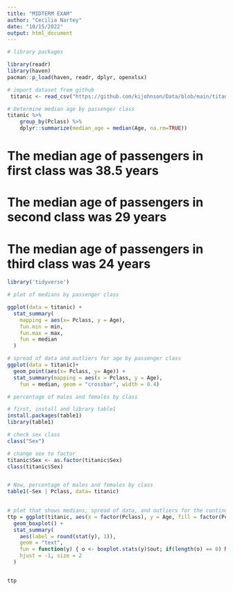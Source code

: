 ```yaml
---
title: "MIDTERM EXAM"
author: "Cecilia Nartey"
date: "10/15/2022"
output: html_document
---
```


```r
# library packages

library(readr)
library(haven)
pacman::p_load(haven, readr, dplyr, openxlsx)
```

```r
# import dataset from github
 titanic <- read_csv("https://github.com/kijohnson/Data/blob/main/titanic.csv?raw=true")
```

```r
# Determine median age by passenger class
titanic %>%
    group_by(Pclass) %>%
    dplyr::summarize(median_age = median(Age, na.rm=TRUE))

```
# The median age of passengers in first class was 38.5 years
# The median age of passengers in second class was 29 years
# The median age of passengers in third class was 24 years

```r
library('tidyverse')
```

```r
# plot of medians by passenger class

ggplot(data = titanic) +
  stat_summary(
    mapping = aes(x= Pclass, y = Age),
    fun.min = min,
    fun.max = max,
    fun = median
  )
```

```r
# spread of data and outliers for age by passenger class
ggplot(data = titanic)+
  geom_point(aes(x= Pclass, y= Age)) + 
  stat_summary(mapping = aes(x = Pclass, y = Age),
    fun = median, geom = "crossbar", width = 0.4)

```
```r
# percentage of males and females by class

# first, install and library table1
install.packages(table1)
library(table1)

# check sex class
class("Sex")

# change sex to factor
titanic$Sex <- as.factor(titanic$Sex)
class(titanic$Sex)


# Now, percentage of males and females by class
table1(~Sex | Pclass, data= titanic)
 
```


```r
# plot that shows medians, spread of data, and outliers for the continuous variable age according to passenger class
ttp = ggplot(titanic, aes(x = factor(Pclass), y = Age, fill = factor(Pclass))) +
  geom_boxplot() +
  stat_summary(
    aes(label = round(stat(y), 1)),
    geom = "text",
    fun = function(y) { o <- boxplot.stats(y)$out; if(length(o) == 0) NA else o },
    hjust = -1, size = 2
  )


ttp



```

